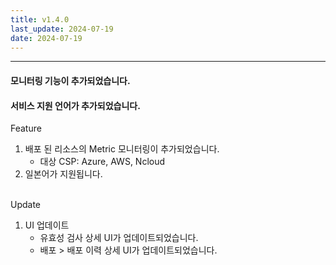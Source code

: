 ```yaml
---
title: v1.4.0
last_update: 2024-07-19
date: 2024-07-19
---
```



<hr/>

#### 모니터링 기능이 추가되었습니다.
#### 서비스 지원 언어가 추가되었습니다.

<div className={styles.releaseWrap} >
<div className={styles.tag} data-type="feature">
    Feature
</div>

1. 배포 된 리소스의 Metric 모니터링이 추가되었습니다.  
   - 대상 CSP: Azure, AWS, Ncloud  
2. 일본어가 지원됩니다.


</div>
<br/>

<div className={styles.releaseWrap} >
<div className={styles.tag} data-type="changed">
    Update
</div>

1. UI 업데이트
   - 유효성 검사 상세 UI가 업데이트되었습니다.
   - 배포 > 배포 이력 상세 UI가 업데이트되었습니다.


</div>
